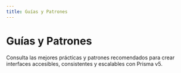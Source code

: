 ```yaml
---
title: Guías y Patrones
---
```


# Guías y Patrones

Consulta las mejores prácticas y patrones recomendados para crear interfaces accesibles, consistentes y escalables con Prisma v5.
